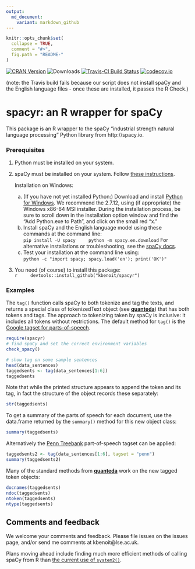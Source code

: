 ```yaml
---
output:
  md_document:
    variant: markdown_github
---
```


```r
knitr::opts_chunk$set(
  collapse = TRUE,
  comment = "#>",
  fig.path = "README-"
)
```

[![CRAN Version](http://www.r-pkg.org/badges/version/spacyr)](http://cran.r-project.org/package=spacyr) ![Downloads](http://cranlogs.r-pkg.org/badges/spacyr) [![Travis-CI Build Status](https://travis-ci.org/kbenoit/spacyr.svg?branch=master)](https://travis-ci.org/kbenoit/spacyr) [![codecov.io](https://codecov.io/github/kbenoit/spacyr/spacyr.svg?branch=master)](https://codecov.io/github/kbenoit/spacyr/coverage.svg?branch=master)

(note: the Travis build fails because our script does not install spaCy and the English language files - once these are installed, it passes the R Check.)

# spacyr: an R wrapper for spaCy

This package is an R wrapper to the spaCy "industrial strength natural language processing" Python library from http://spacy.io.

### Prerequisites

1.  Python must be installed on your system.  

2.  spaCy must be installed on your system.  Follow [these instructions](http://spacy.io/docs/).

    Installation on Windows:  
    a)  (If you have not yet installed Python:)  Download and install [Python for Windows](https://www.python.org/downloads/windows/).  We recommend the 2.7.12, using (if appropriate) the Windows x86-64 MSI installer.  During the installation process, be sure to scroll down in the installation option window and find the "Add Python.exe to Path", and click on the small red "x."  
    b)  Install spaCy and the English language model using these commands at the command line:  
        ```
        pip install -U spacy
        python -m spacy.en.download
        ```
        For alternative installations or troubleshooting, see the [spaCy docs](https://spacy.io/docs/).  
    c)  Test your installation at the command line using:  
        ```
        python -c "import spacy; spacy.load('en'); print('OK')"
        ```

3.  You need (of course) to install this package:  
    ```r
    devtools::install_github("kbenoit/spacyr")
    ```


### Examples

The `tag()` function calls spaCy to both tokenize and tag the texts, and returns a special class of tokenizedText object (see [**quanteda**](http://githiub.com/kbenoit/quanteda)) that has both tokens and tags.  The approach to tokenizing taken by spaCy is inclusive: it includes all tokens without restrictions.  The default method for `tag()` is the [Google tagset for parts-of-speech](https://github.com/slavpetrov/universal-pos-tags).

```r
require(spacyr)
# find spaCy and set the correct environment variables
check_spacy()

# show tag on some sample sentences
head(data_sentences)
taggedsents <- tag(data_sentences[1:6])
taggedsents
```

Note that while the printed structure appears to append the token and its tag, in fact the structure of the object records these separately:
```r
str(taggedsents)
```

To get a summary of the parts of speech for each document, use the data.frame returned by the `summary()` method for this new object class:
```r
summary(taggedsents)
```

Alternatively the [Penn Treebank](https://www.ling.upenn.edu/courses/Fall_2003/ling001/penn_treebank_pos.html) part-of-speech tagset can be applied:
```r
taggedsents2 <- tag(data_sentences[1:6], tagset = "penn")
summary(taggedsents2)
```

Many of the standard methods from [**quanteda**](http://githiub.com/kbenoit/quanteda) work on the new tagged token objects:
```r
docnames(taggedsents)
ndoc(taggedsents)
ntoken(taggedsents)
ntype(taggedsents)
```


## Comments and feedback

We welcome your comments and feedback.  Please file issues on the issues page, and/or send me comments at kbenoit@lse.ac.uk.

Plans moving ahead include finding much more efficient methods of calling spaCy from R than [the current use of `system2()`](https://github.com/kbenoit/spacyr/blob/master/R/tag.R#L71).


